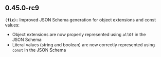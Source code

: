 ## 0.45.0-rc9
**`(fix):`** Improved JSON Schema generation for object extensions and const values:
- Object extensions are now properly represented using `allOf` in the JSON Schema
- Literal values (string and boolean) are now correctly represented using `const` in the JSON Schema


